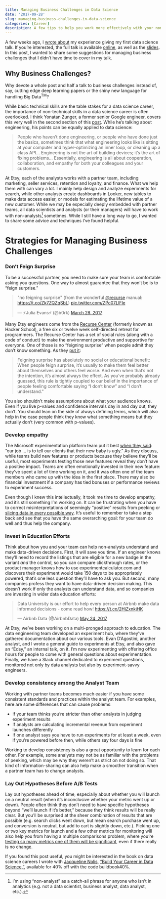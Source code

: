 ```yaml
---
title: Managing Business Challenges in Data Science
date: '2017-09-28'
slug: managing-business-challenges-in-data-science
categories: [Career]
description: A few tips to help you work more effectively with your non-analyst stakeholders.
---
```


A few weeks ago, I [wrote about](https://hookedondata.org/Giving-Your-First-Data-Science-Talk/) my experience giving my first data science talk. If you're interested, the full talk is available [online](https://www.youtube.com/watch?v=SF-ryGgLOgQ), as well as the [slides](https://github.com/robinsones/AB-Testing-Slides). In this post, I wanted to share some suggestions for managing business challenges that I didn't have time to cover in my talk.

## Why Business Challenges? 

Why devote a whole post and half a talk to business challenges instead of, say, cutting edge deep learning papers or the shiny new language for handling Big Data<sup>TM</sup>?

While basic technical skills are the table stakes for a data science career, the importance of non-technical skills in a data science career is often overlooked. I think Yonatan Zunger, a former senior Google engineer, covers this very well in the second section of this [post]( https://medium.com/@yonatanzunger/so-about-this-googlers-manifesto-1e3773ed1788). While he's talking about engineering, his points can be equally applied to data science: 
  
> People who haven’t done engineering, or people who have done just the basics, sometimes think that what engineering looks like is sitting at your computer and hyper-optimizing an inner loop, or cleaning up a class API... Engineering is not the art of building devices; it’s the art of fixing problems... Essentially, engineering is all about cooperation, collaboration, and empathy for both your colleagues and your customers.

At Etsy, each of the analysts works with a partner team, including marketing, seller services, retention and loyalty, and finance. What we help them with can vary a lot. I mainly help design and analyze experiments for search, while other analysts create dashboards in Looker, new tables to make data access easier, or models for estimating the lifetime value of a new customer. While we may be especially deeply embedded with partner teams, all data scientists and analysts (or their managers) will have to work with non-analysts[^1] sometimes. While I still have a long way to go, I wanted to share some advice and techniques I've found helpful.

Strategies for Managing Business Challenges
======

### Don't Feign Surprise

To be a successful partner, you need to make sure your team is comfortable asking you questions. One way to almost guarantee that they won't be is to "feign surprise." 

<blockquote class="twitter-tweet" data-lang="en"><p lang="en" dir="ltr">&quot;no feigning surprise&quot; (from the wonderful <a href="https://twitter.com/recurse">@recurse</a> manual: <a href="https://t.co/Zk7ZQZqSbL">https://t.co/Zk7ZQZqSbL</a>) <a href="https://t.co/ZPc07LlFle">pic.twitter.com/ZPc07LlFle</a></p>&mdash; ⚡Julia Evans⚡ (@b0rk) <a href="https://twitter.com/b0rk/status/846864384731365376">March 28, 2017</a></blockquote>
<script async src="//platform.twitter.com/widgets.js" charset="utf-8"></script>

Many Etsy engineers come from the [Recurse Center](https://www.recurse.com) (formerly known as Hacker School), a free six or twelve week self-directed retreat for programmers. The Recurse Center has a set of social rules (along with a code of conduct) to make the environment productive and supportive for everyone. One of those is no “feigning surprise” when people admit they don’t know something. As they [put it](https://www.recurse.com/manual#sub-sec-social-rules): 

> Feigning surprise has absolutely no social or educational benefit: When people feign surprise, it's usually to make them feel better about themselves and others feel worse. And even when that's not the intention, it's almost always the effect. As you've probably already guessed, this rule is tightly coupled to our belief in the importance of people feeling comfortable saying "I don't know" and "I don't understand."
 
You also shouldn't make assumptions about what your audience knows. Even if you live p-values and confidence intervals day in and day out, they don’t. You should lean on the side of always defining terms, which will also help in the case people think they know what something means but they actually don’t (very common with p-values).

### Develop empathy

The Microsoft experimentation platform team put it best [when they said](http://notes.stephenholiday.com/Five-Puzzling-Outcomes.pdf): "our job ... is to tell our clients that their new baby is ugly." As they discuss, while teams build new features or products because they believe they'll be useful, most experiments testing those new features reveal they don't have a positive impact. Teams are often emotionally invested in their new feature: they've spent a lot of time working on it, and it was often one of the team members who came up with the idea in the first place. There may also be financial investment if a company has tied bonuses or performance reviews to experiment success. 

Even though I knew this intellectually, it took me time to develop empathy, and it's still something I'm working on. It can be frustrating when you have to correct misinterpretations of seemingly "positive" results from peeking or [slicing data in every possible way](http://www.slate.com/articles/health_and_science/science/2013/07/statistics_and_psychology_multiple_comparisons_give_spurious_results.html). It's useful to remember to take a step back and see that you have the same overarching goal: for your team do well and thus help the company. 

### Invest in Education Efforts

Think about how you and your team can help non-analysts understand and make data-driven decisions. First, it will save you time. If an engineer knows they'll need to record the listings that are eligible for a new badge in the variant *and* the control, so you can compare clickthrough rates, or the product manager knows how to use experimentcalculator.com and discovers their experiment would take 150 days to be appropriately powered, that's one less question they'll have to ask you. But second, many companies profess they want to have data-driven decision making. This doesn't work if only the analysts can understand data, and so companies are investing in wider data education efforts: 

<blockquote class="twitter-tweet" data-lang="en"><p lang="en" dir="ltr">Data University is our effort to help every person at Airbnb make data informed decisions - come read how!  <a href="https://t.co/2HjZxnkjHK">https://t.co/2HjZxnkjHK</a></p>&mdash; Airbnb Data (@AirbnbData) <a href="https://twitter.com/AirbnbData/status/867514655060615168?ref_src=twsrc%5Etfw">May 24, 2017</a></blockquote>
<script async src="//platform.twitter.com/widgets.js" charset="utf-8"></script>

At Etsy, we’ve been working on a multi-pronged approach to education. The data engineering team developed an experiment hub, where they’ve gathered documentation about our various tools. Evan D'Agostini, another analyst, and I wrote a general guide to experiments at Etsy, and also gave an “Edsy,” an internal talk, on it. I’m now experimenting with offering office hours for people to come with general questions about experimentation. Finally, we have a Slack channel dedicated to experiment questions, monitored not only by data analysts but also by experiment-savvy engineers.

### Develop consistency among the Analyst Team

Working with partner teams becomes much easier if you have some consistent standards and practices within the analyst team. For examples, here are some differences that can cause problems: 

- If your team thinks you're stricter than other analysts in judging experiment results 
- If analysts are calculating incremental revenue from experiment launches differently 
- If one analyst says you have to run experiments for at least a week, even if you're powered before then, while others say four days is fine

Working to develop consistency is also a great opportunity to learn for each other. For example, some analysts may not be as familiar with the problems of peeking, which may be why they weren't as strict on not doing so. That kind of information-sharing can also help make a smoother transition when a partner team has to change analysts. 

### Lay Out Hypotheses Before A/B Tests

Lay out hypotheses ahead of time, especially about whether you will launch on a neutral result (when it's inconclusive whether your metric went up or down). People often think they don't need to have specific hypotheses beyond "we'll launch if it's better," because they think results will be really clear. But you’ll be surprised at the sheer combination of results that are possible (e.g. search clicks went down, but mean search purchase went up, and conversion is neutral, but add to cart is slightly down, etc.). Picking one or two key metrics for launch and a few other metrics for monitoring will also help you from having a multiple comparisons problem, where you're [testing so many metrics one of them will be significant](https://en.wikipedia.org/wiki/Multiple_comparisons_problem), even if there really is no change. 

If you found this post useful, you might be interested in the book on data science careers I wrote  with [Jacqueline Nolis](https://jnolis.com), ["Build Your Career in Data Science,"](https://datascicareer.com), available for 40% off with the code buildbook40%.

[^1]: I'm using "non-analyst" as a catch-all phrase for anyone who isn't in analytics (e.g. not a data scientist, business analyst, data analyst, etc.). 

